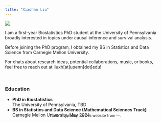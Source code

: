 ```yaml
---
title: "Xiaohan Liu"
---
```



![](images/profile-picture.jpg){.profile-img}


I am a first-year Biostatistics PhD student at the University of Pennsylvania broadly interested in topics under causal inference and survival analysis.

Before joining the PhD program, I obtained my BS in Statistics and Data Science from Carnegie Mellon University.

For chats about research ideas, potential collaborations, music, or books, feel free to reach out at liuxh[at]upenn[dot]edu!

<br>

### Education

- **PhD in Biostatistics**  
  The University of Pennsylvania, TBD
- **BS in Statistics and Data Science (Mathematical Sciences Track)**  
  Carnegie Mellon University, May 2024


<footer style="text-align: center; padding: 10px; font-size: 12px; position: relative; bottom: 50; width: 100%;">
  <p>I took inspiration for this website from ---.</p>
</footer>

